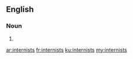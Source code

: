 ==English==

===Noun===
{{head|en}}

# {{plural of|internist}}

[[ar:internists]]
[[fr:internists]]
[[ku:internists]]
[[my:internists]]